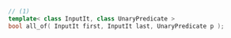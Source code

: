 ```cpp
// (1)
template< class InputIt, class UnaryPredicate >
bool all_of( InputIt first, InputIt last, UnaryPredicate p );
```
